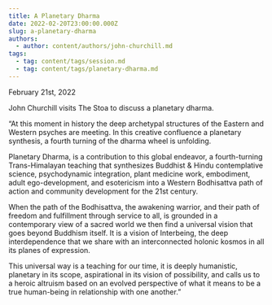 ```yaml
---
title: A Planetary Dharma
date: 2022-02-20T23:00:00.000Z
slug: a-planetary-dharma
authors:
  - author: content/authors/john-churchill.md
tags:
  - tag: content/tags/session.md
  - tag: content/tags/planetary-dharma.md
---
```


February 21st, 2022

John Churchill visits The Stoa to discuss a planetary dharma.

“At this moment in history the deep archetypal structures of the Eastern and Western psyches are meeting. In this creative confluence a planetary synthesis, a fourth turning of the dharma wheel is unfolding.

Planetary Dharma, is a contribution to this global endeavor, a fourth-turning Trans-Himalayan teaching that synthesizes Buddhist & Hindu contemplative science, psychodynamic integration, plant medicine work, embodiment, adult ego-development, and esotericism into a Western Bodhisattva path of action and community development for the 21st century.

When the path of the Bodhisattva, the awakening warrior, and their path of freedom and fulfillment through service to all, is grounded in a contemporary view of a sacred world we then find a universal vision that goes beyond Buddhism itself. It is a vision of Interbeing, the deep interdependence that we share with an interconnected holonic kosmos in all its planes of expression.

This universal way is a teaching for our time, it is deeply humanistic, planetary in its scope, aspirational in its vision of possibility, and calls us to a heroic altruism based on an evolved perspective of what it means to be a true human-being in relationship with one another.”

